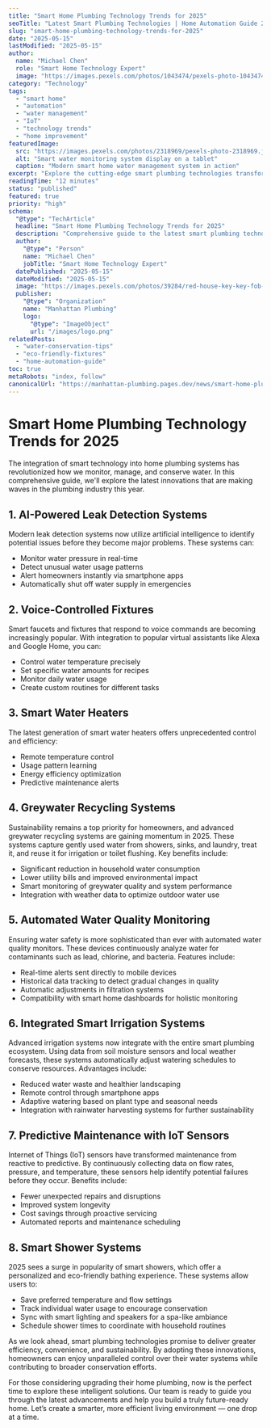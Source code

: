 ```yaml
---
title: "Smart Home Plumbing Technology Trends for 2025"
seoTitle: "Latest Smart Plumbing Technologies | Home Automation Guide 2025"
slug: "smart-home-plumbing-technology-trends-for-2025"
date: "2025-05-15"
lastModified: "2025-05-15"
author:
  name: "Michael Chen"
  role: "Smart Home Technology Expert"
  image: "https://images.pexels.com/photos/1043474/pexels-photo-1043474.jpeg?auto=compress&cs=tinysrgb&w=1260&h=750&dpr=2"
category: "Technology"
tags:
  - "smart home"
  - "automation"
  - "water management"
  - "IoT"
  - "technology trends"
  - "home improvement"
featuredImage:
  src: "https://images.pexels.com/photos/2318969/pexels-photo-2318969.jpeg?auto=compress&cs=tinysrgb&w=1260&h=750&dpr=2"
  alt: "Smart water monitoring system display on a tablet"
  caption: "Modern smart home water management system in action"
excerpt: "Explore the cutting-edge smart plumbing technologies transforming homes in 2025. From AI-powered leak detection to voice-controlled fixtures, discover how smart technology is revolutionizing home water management."
readingTime: "12 minutes"
status: "published"
featured: true
priority: "high"
schema:
  "@type": "TechArticle"
  headline: "Smart Home Plumbing Technology Trends for 2025"
  description: "Comprehensive guide to the latest smart plumbing technologies and home automation systems for modern homes"
  author:
    "@type": "Person"
    name: "Michael Chen"
    jobTitle: "Smart Home Technology Expert"
  datePublished: "2025-05-15"
  dateModified: "2025-05-15"
  image: "https://images.pexels.com/photos/39284/red-house-key-key-fob-door-39284.jpeg?auto=compress&cs=tinysrgb&w=1260&h=750&dpr=2"
  publisher:
    "@type": "Organization"
    name: "Manhattan Plumbing"
    logo:
      "@type": "ImageObject"
      url: "/images/logo.png"
relatedPosts:
  - "water-conservation-tips"
  - "eco-friendly-fixtures"
  - "home-automation-guide"
toc: true
metaRobots: "index, follow"
canonicalUrl: "https://manhattan-plumbing.pages.dev/news/smart-home-plumbing"
---
```


# Smart Home Plumbing Technology Trends for 2025

The integration of smart technology into home plumbing systems has revolutionized how we monitor,
manage, and conserve water. In this comprehensive guide, we'll explore the latest innovations that
are making waves in the plumbing industry this year.

## 1. AI-Powered Leak Detection Systems

Modern leak detection systems now utilize artificial intelligence to identify potential issues
before they become major problems. These systems can:

- Monitor water pressure in real-time
- Detect unusual water usage patterns
- Alert homeowners instantly via smartphone apps
- Automatically shut off water supply in emergencies

## 2. Voice-Controlled Fixtures

Smart faucets and fixtures that respond to voice commands are becoming increasingly popular. With
integration to popular virtual assistants like Alexa and Google Home, you can:

- Control water temperature precisely
- Set specific water amounts for recipes
- Monitor daily water usage
- Create custom routines for different tasks

## 3. Smart Water Heaters

The latest generation of smart water heaters offers unprecedented control and efficiency:

- Remote temperature control
- Usage pattern learning
- Energy efficiency optimization
- Predictive maintenance alerts

## 4. Greywater Recycling Systems

Sustainability remains a top priority for homeowners, and advanced greywater recycling systems are
gaining momentum in 2025. These systems capture gently used water from showers, sinks, and laundry,
treat it, and reuse it for irrigation or toilet flushing. Key benefits include:

- Significant reduction in household water consumption
- Lower utility bills and improved environmental impact
- Smart monitoring of greywater quality and system performance
- Integration with weather data to optimize outdoor water use

## 5. Automated Water Quality Monitoring

Ensuring water safety is more sophisticated than ever with automated water quality monitors. These
devices continuously analyze water for contaminants such as lead, chlorine, and bacteria. Features
include:

- Real-time alerts sent directly to mobile devices
- Historical data tracking to detect gradual changes in quality
- Automatic adjustments in filtration systems
- Compatibility with smart home dashboards for holistic monitoring

## 6. Integrated Smart Irrigation Systems

Advanced irrigation systems now integrate with the entire smart plumbing ecosystem. Using data from
soil moisture sensors and local weather forecasts, these systems automatically adjust watering
schedules to conserve resources. Advantages include:

- Reduced water waste and healthier landscaping
- Remote control through smartphone apps
- Adaptive watering based on plant type and seasonal needs
- Integration with rainwater harvesting systems for further sustainability

## 7. Predictive Maintenance with IoT Sensors

Internet of Things (IoT) sensors have transformed maintenance from reactive to predictive. By
continuously collecting data on flow rates, pressure, and temperature, these sensors help identify
potential failures before they occur. Benefits include:

- Fewer unexpected repairs and disruptions
- Improved system longevity
- Cost savings through proactive servicing
- Automated reports and maintenance scheduling

## 8. Smart Shower Systems

2025 sees a surge in popularity of smart showers, which offer a personalized and eco-friendly
bathing experience. These systems allow users to:

- Save preferred temperature and flow settings
- Track individual water usage to encourage conservation
- Sync with smart lighting and speakers for a spa-like ambiance
- Schedule shower times to coordinate with household routines

As we look ahead, smart plumbing technologies promise to deliver greater efficiency, convenience,
and sustainability. By adopting these innovations, homeowners can enjoy unparalleled control over
their water systems while contributing to broader conservation efforts.

For those considering upgrading their home plumbing, now is the perfect time to explore these
intelligent solutions. Our team is ready to guide you through the latest advancements and help you
build a truly future-ready home. Let’s create a smarter, more efficient living environment — one
drop at a time.
